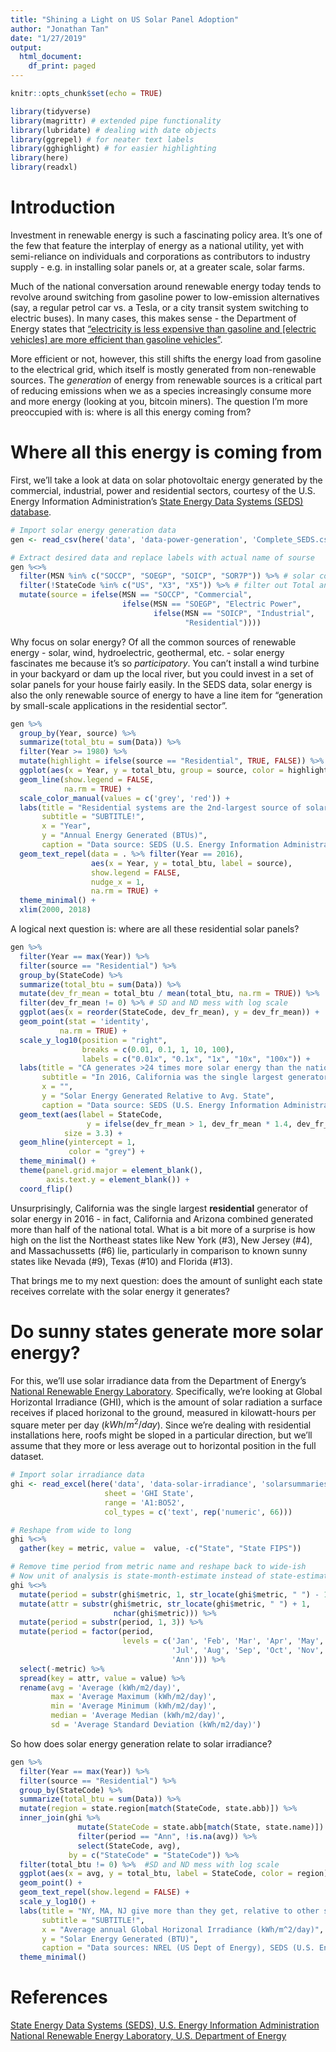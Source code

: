 ```yaml
---
title: "Shining a Light on US Solar Panel Adoption"
author: "Jonathan Tan"
date: "1/27/2019"
output:
  html_document:
    df_print: paged
---
```


```r
knitr::opts_chunk$set(echo = TRUE)

library(tidyverse)
library(magrittr) # extended pipe functionality
library(lubridate) # dealing with date objects
library(ggrepel) # for neater text labels
library(gghighlight) # for easier highlighting
library(here) 
library(readxl)  
```

# Introduction

Investment in renewable energy is such a fascinating policy area. It's one of the few that feature the interplay of energy as a national utility, yet with semi-reliance on individuals and corporations as contributors to industry supply - e.g. in installing solar panels or, at a greater scale, solar farms. 

Much of the national conversation around renewable energy today tends to revolve around switching from gasoline power to low-emission alternatives (say, a regular petrol car vs. a Tesla, or a city transit system switching to electric buses). In many cases, this makes sense - the Department of Energy states that ["electricity is less expensive than gasoline and [electric vehicles] are more efficient than gasoline vehicles"](https://www.energy.gov/eere/electricvehicles/saving-fuel-and-vehicle-costs). 

More efficient or not, however, this still shifts the energy load from gasoline to the electrical grid, which itself is mostly generated from non-renewable sources. The *generation* of energy from renewable sources is a critical part of reducing emissions when we as a species increasingly consume more and more energy (looking at you, bitcoin miners). The question I'm more preoccupied with is: where is all this energy coming from? 

# Where all this energy is coming from

First, we'll take a look at data on solar photovoltaic energy generated by the commercial, industrial, power and residential sectors, courtesy of the U.S. Energy Information Administration's [State Energy Data Systems (SEDS) database](https://www.eia.gov/state/seds/).

```r
# Import solar energy generation data
gen <- read_csv(here('data', 'data-power-generation', 'Complete_SEDS.csv'))

# Extract desired data and replace labels with actual name of sourse
gen %<>%
  filter(MSN %in% c("SOCCP", "SOEGP", "SOICP", "SOR7P")) %>% # solar codes
  filter(!StateCode %in% c("US", "X3", "X5")) %>% # filter out Total and Offshore
  mutate(source = ifelse(MSN == "SOCCP", "Commercial", 
                         ifelse(MSN == "SOEGP", "Electric Power",
                                ifelse(MSN == "SOICP", "Industrial",
                                       "Residential"))))
```

Why focus on solar energy? Of all the common sources of renewable energy - solar, wind, hydroelectric, geothermal, etc. - solar energy fascinates me because it's so *participatory*. You can't install a wind turbine in your backyard or dam up the local river, but you could invest in a set of solar panels for your house fairly easily. In the SEDS data, solar energy is also the only renewable source of energy to have a line item for "generation by small-scale applications in the residential sector".

```r
gen %>%
  group_by(Year, source) %>%
  summarize(total_btu = sum(Data)) %>%
  filter(Year >= 1980) %>%
  mutate(highlight = ifelse(source == "Residential", TRUE, FALSE)) %>%
  ggplot(aes(x = Year, y = total_btu, group = source, color = highlight)) +
  geom_line(show.legend = FALSE,
            na.rm = TRUE) +
  scale_color_manual(values = c('grey', 'red')) +
  labs(title = "Residential systems are the 2nd-largest source of solar energy in the U.S.",
       subtitle = "SUBTITLE!",
       x = "Year",
       y = "Annual Energy Generated (BTUs)",
       caption = "Data source: SEDS (U.S. Energy Information Administration)") +
  geom_text_repel(data = . %>% filter(Year == 2016),
                  aes(x = Year, y = total_btu, label = source),
                  show.legend = FALSE,
                  nudge_x = 1,
                  na.rm = TRUE) +
  theme_minimal() + 
  xlim(2000, 2018)
```

A logical next question is: where are all these residential solar panels? 

```r
gen %>%
  filter(Year == max(Year)) %>%
  filter(source == "Residential") %>%
  group_by(StateCode) %>%
  summarize(total_btu = sum(Data)) %>%
  mutate(dev_fr_mean = total_btu / mean(total_btu, na.rm = TRUE)) %>%
  filter(dev_fr_mean != 0) %>% # SD and ND mess with log scale 
  ggplot(aes(x = reorder(StateCode, dev_fr_mean), y = dev_fr_mean)) +
  geom_point(stat = 'identity', 
           na.rm = TRUE) + 
  scale_y_log10(position = "right",
                breaks = c(0.01, 0.1, 1, 10, 100),
                labels = c("0.01x", "0.1x", "1x", "10x", "100x")) +
  labs(title = "CA generates >24 times more solar energy than the national average",
       subtitle = "In 2016, California was the single largest generator of solar energy from residential \nsystems, producing more than 24 times the solar energy produced by the average \nstate (measured in BTU). South Dakota and North Dakota are omitted below, \nhaving produced no solar energy in 2016.",
       x = "", 
       y = "Solar Energy Generated Relative to Avg. State",
       caption = "Data source: SEDS (U.S. Energy Information Administration)") +
  geom_text(aes(label = StateCode, 
                 y = ifelse(dev_fr_mean > 1, dev_fr_mean * 1.4, dev_fr_mean / 1.4)),
            size = 3.3) +
  geom_hline(yintercept = 1, 
             color = "grey") +
  theme_minimal() + 
  theme(panel.grid.major = element_blank(),
        axis.text.y = element_blank()) +
  coord_flip()
```

Unsurprisingly, California was the single largest **residential** generator of solar energy in 2016 - in fact, California and Arizona combined generated more than half of the national total. What is a bit more of a surprise is how high on the list the Northeast states like New York (#3), New Jersey (#4), and Massachussetts (#6) lie, particularly in comparison to known sunny states like Nevada (#9), Texas (#10) and Florida (#13).

That brings me to my next question: does the amount of sunlight each state receives correlate with the solar energy it generates? 

# Do sunny states generate more solar energy?

For this, we'll use solar irradiance data from the Department of Energy's [National Renewable Energy Laboratory](https://www.nrel.gov/gis/data-solar.html). Specifically, we're looking at Global Horizontal Irradiance (GHI), which is the amount of solar radiation a surface receives if placed horizonal to the ground, measured in kilowatt-hours per square meter per day ($kWh/m^2/day$). Since we're dealing with residential installations here, roofs might be sloped in a particular direction, but we'll assume that they more or less average out to horizontal position in the full dataset. 

```r
# Import solar irradiance data
ghi <- read_excel(here('data', 'data-solar-irradiance', 'solarsummaries.xlsx'),
                     sheet = 'GHI State',
                     range = 'A1:BO52',
                     col_types = c('text', rep('numeric', 66)))

# Reshape from wide to long
ghi %<>%
  gather(key = metric, value =  value, -c("State", "State FIPS")) 

# Remove time period from metric name and reshape back to wide-ish
# Now unit of analysis is state-month-estimate instead of state-estimate
ghi %<>%
  mutate(period = substr(ghi$metric, 1, str_locate(ghi$metric, " ") - 1)) %>%
  mutate(attr = substr(ghi$metric, str_locate(ghi$metric, " ") + 1, 
                       nchar(ghi$metric))) %>%
  mutate(period = substr(period, 1, 3)) %>%
  mutate(period = factor(period,
                         levels = c('Jan', 'Feb', 'Mar', 'Apr', 'May', 'Jun', 
                                    'Jul', 'Aug', 'Sep', 'Oct', 'Nov', 'Dec',
                                    'Ann'))) %>%
  select(-metric) %>%
  spread(key = attr, value = value) %>%
  rename(avg = 'Average (kWh/m2/day)',
         max = 'Average Maximum (kWh/m2/day)',
         min = 'Average Minimum (kWh/m2/day)',
         median = 'Average Median (kWh/m2/day)',
         sd = 'Average Standard Deviation (kWh/m2/day)')
```

So how does solar energy generation relate to solar irradiance? 

```r
gen %>%
  filter(Year == max(Year)) %>%
  filter(source == "Residential") %>%
  group_by(StateCode) %>%
  summarize(total_btu = sum(Data)) %>%
  mutate(region = state.region[match(StateCode, state.abb)]) %>%
  inner_join(ghi %>% 
               mutate(StateCode = state.abb[match(State, state.name)]) %>%
               filter(period == "Ann", !is.na(avg)) %>%
               select(StateCode, avg),
             by = c("StateCode" = "StateCode")) %>% 
  filter(total_btu != 0) %>%  #SD and ND mess with log scale
  ggplot(aes(x = avg, y = total_btu, label = StateCode, color = region)) +
  geom_point() +
  geom_text_repel(show.legend = FALSE) +
  scale_y_log10() +
  labs(title = "NY, MA, NJ give more than they get, relative to other states",
       subtitle = "SUBTITLE!",
       x = "Average annual Global Horizonal Irradiance (kWh/m^2/day)",
       y = "Solar Energy Generated (BTU)",
       caption = "Data sources: NREL (US Dept of Energy), SEDS (U.S. Energy Information Administration)") +
  theme_minimal()
```



# References

[State Energy Data Systems (SEDS), U.S. Energy Information Administration](https://www.eia.gov/state/seds/)
[National Renewable Energy Laboratory, U.S. Department of Energy](https://www.nrel.gov/gis/data-solar.html)


































